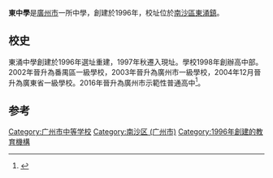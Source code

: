 '''東{{ruby|涌|-{zh-tw:ㄔㄨㄥ; zh-cn:chong; zh-hk:chung1}-}}中學'''是[[廣州市|廣州市]]一所中學，創建於1996年，校址位於[[南沙区_(广州市)|南沙區]][[东涌镇_(广州市)|東涌鎮]]。

==校史==
東涌中學創建於1996年選址重建，1997年秋遷入現址。學校1998年創辦高中部。2002年晉升為番禺區一級學校，2003年晉升為廣州市一級學校，2004年12月晉升為廣東省一級學校。2016年晉升為廣州市示範性普通高中<ref>{{Cite book|title=南沙概览|last=广州市南沙区地方志编纂委员会办公室，广州市南沙区档案局编|first=|publisher=广州：广东经济出版社|year=2016.10|isbn=978-7-5454-4458-2|location=|pages=225}}</ref>。

==参考==
{{reflist}}

{{GZ-stub}}
[[Category:广州市中等学校|Category:广州市中等学校]][[Category:南沙区_(广州市)|Category:南沙区 (广州市)]][[Category:1996年創建的教育機構|Category:1996年創建的教育機構]]